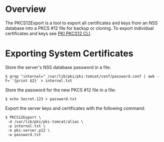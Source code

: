 = Overview =

The PKCS12Export is a tool to export all certificates and keys from an NSS database into a PKCS #12 file for backup or cloning. To export individual certificates and keys see [https://github.com/dogtagpki/pki/wiki/PKI-PKCS12-CLI PKI PKCS12 CLI].

= Exporting System Certificates =

Store the server's NSS database password in a file:

<pre>
$ grep "internal=" /var/lib/pki/pki-tomcat/conf/password.conf | awk -F= '{print $2}' > internal.txt
</pre>

Store the password for the new PKCS #12 file in a file:

<pre>
$ echo Secret.123 > password.txt
</pre>

Export the server keys and certificates with the following command:

<pre>
$ PKCS12Export \
 -d /var/lib/pki/pki-tomcat/alias \
 -p internal.txt \
 -o pki-server.p12 \
 -w password.txt
</pre>